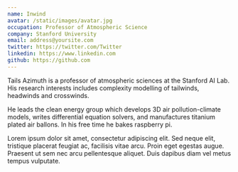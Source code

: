 ```yaml
---
name: Inwind 
avatar: /static/images/avatar.jpg
occupation: Professor of Atmospheric Science
company: Stanford University
email: address@yoursite.com
twitter: https://twitter.com/Twitter
linkedin: https://www.linkedin.com
github: https://github.com
---
```


Tails Azimuth is a professor of atmospheric sciences at the Stanford AI Lab. His research interests includes complexity modelling of tailwinds, headwinds and crosswinds.

He leads the clean energy group which develops 3D air pollution-climate models, writes differential equation solvers, and manufactures titanium plated air ballons. In his free time he bakes raspberry pi.

Lorem ipsum dolor sit amet, consectetur adipiscing elit. Sed neque elit, tristique placerat feugiat ac, facilisis vitae arcu. Proin eget egestas augue. Praesent ut sem nec arcu pellentesque aliquet. Duis dapibus diam vel metus tempus vulputate.
